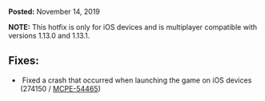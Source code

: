 **Posted:** November 14, 2019

**NOTE:** This hotfix is only for iOS devices and is multiplayer compatible with versions 1.13.0 and 1.13.1.

## **Fixes:**

-    Fixed a crash that occurred when launching the game on iOS devices (274150 / [MCPE-54465](https://bugs.mojang.com/browse/MCPE-54465))